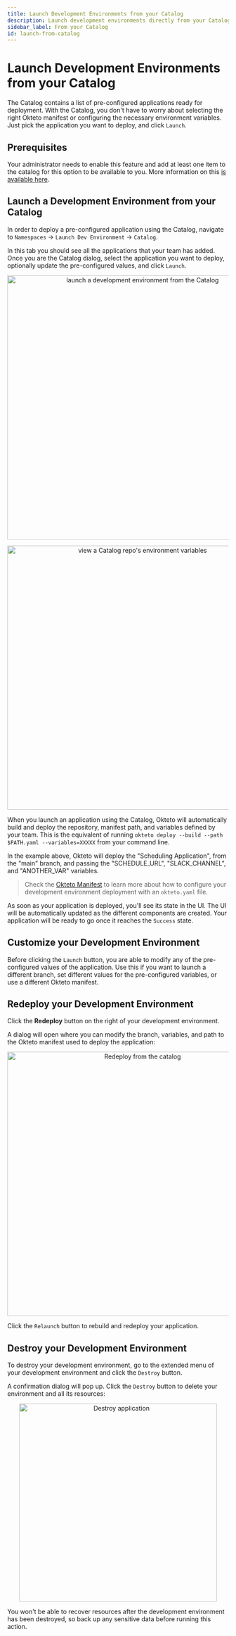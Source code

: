 ```yaml
---
title: Launch Development Environments from your Catalog
description: Launch development environments directly from your Catalog
sidebar_label: From your Catalog
id: launch-from-catalog
---
```



# Launch Development Environments from your Catalog <TiersList tiers="Scale Enterprise Self-Hosted" />

The Catalog contains a list of pre-configured applications ready for deployment. With the Catalog, you don't have to worry about selecting the right Okteto manifest or configuring the necessary environment variables. Just pick the application you want to deploy, and click `Launch`.

## Prerequisites

Your administrator needs to enable this feature and add at least one item to the catalog for this option to be available to you. More information on this [is available here](admin/catalog.mdx).

## Launch a Development Environment from your Catalog

In order to deploy a pre-configured application using the Catalog, navigate to `Namespaces` → `Launch Dev Environment` → `Catalog`.

In this tab you should see all the applications that your team has added. Once you are the Catalog dialog, select the application you want to deploy, optionally update the pre-configured values, and click `Launch`.

<p align="center">
  <Image
    src={require("@site/static/img/gc_launch_dev_env.png").default}
    alt="launch a development environment from the Catalog"
    width="600"
  />
</p>

<p align="center">
  <Image
    src={require("@site/static/img/gc_view_env_vars.png").default}
    alt="view a Catalog repo's environment variables"
    width="600"
  />
</p>

When you launch an application using the Catalog, Okteto will automatically build and deploy the repository, manifest path, and variables defined by your team. This is the equivalent of running `okteto deploy --build --path $PATH.yaml --variables=XXXXX` from your command line.

In the example above, Okteto will deploy the "Scheduling Application", from the "main" branch, and passing the "SCHEDULE_URL", "SLACK_CHANNEL", and "ANOTHER_VAR" variables.

> Check the [Okteto Manifest](reference/okteto-manifest.mdx) to learn more about how to configure your development environment deployment with an `okteto.yaml` file.

As soon as your application is deployed, you'll see its state in the UI. The UI will be automatically updated as the different components are created.
Your application will be ready to go once it reaches the `Success` state.

## Customize your Development Environment

Before clicking the `Launch` button, you are able to modify any of the pre-configured values of the application. Use this if you want to launch a different branch, set different values for the pre-configured variables, or use a different Okteto manifest.

## Redeploy your Development Environment

Click the **Redeploy** button on the right of your development environment.

A dialog will open where you can modify the branch, variables, and path to the Okteto manifest used to deploy the application:

<p align="center">
  <Image
    src={require("@site/static/img/redeploy-catalog.png").default}
    alt="Redeploy from the catalog"
    width="600"
  />
</p>

Click the `Relaunch` button to rebuild and redeploy your application.

## Destroy your Development Environment

To destroy your development environment, go to the extended menu of your development environment and click the `Destroy` button.

A confirmation dialog will pop up. Click the `Destroy` button to delete your environment and all its resources:

<p align="center">
  <Image
    src={require("@site/static/img/destroy-catalog.png").default}
    alt="Destroy application"
    width="450"
  />
</p>

You won't be able to recover resources after the development environment has been destroyed, so back up any sensitive data before running this action.
